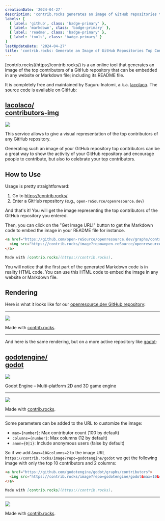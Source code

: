 ```yaml
---
creationDate: '2024-04-27'
description: 'contrib.rocks generates an image of GitHub repositories top contributors.'
labels: [
  { label: 'github', class: 'badge-primary' },
  { label: 'markdown', class: 'badge-primary' },
  { label: 'readme', class: 'badge-primary' },
  { label: 'tools', class: 'badge-primary' }
]
lastUpdateDate: '2024-04-27'
title: 'contrib.rocks: Generate an Image of GitHub Repositories Top Contributors'
---
```


<p class="lead">[contrib.rocks](https://contrib.rocks/) is a an online tool that generates an image of the top contributors of a GitHub repository that can be embedded in any website or Markdown file; including its README file.</p>

It is completely free and maintained by Suguru Inatomi, a.k.a. [lacolaco](https://github.com/lacolaco). The source code is available on GitHub:

<div class="card w-full bg-base-100 xs:shadow-xl mb-12 xs:mb-0 not-prose">
  <div class="card-body p-0 xs:p-8 list-none">
    <div class="flex justify-between">
      <h2 class="card-title text-xl xs:text-4xl text-base-content">
        <a href="https://github.com/lacolaco/contributors-img" class="stretched-link hover:underline font-normal break-all">
          <span class="max-w-[50px]">lacolaco/</span><br/>
          <strong class="font-bold max-w-[50px]">contributors-img</strong>
        </a>
      </h2>
      <img src="https://avatars.githubusercontent.com/u/1529180?v=4" aria-hidden="true" class="w-[50px] h-[50px] xs:w-[100px] xs:h-[100px] rounded-xl" />
    </div>
  </div>
</div>

This service allows to give a visual representation of the top contributors of any GitHub repository.

Generating such an image of your GitHub repository top contributors can be a great way to show the activity of your GitHub repository and encourage people to contribute, but also to celebrate your top contributors.

## How to Use

Usage is pretty straightforward:

1. Go to https://contrib.rocks/
2. Enter a GitHub repository (e.g., `open-reSource/openresource.dev`)

And that's it! You will get the image representing the top contributors of the GitHub repository you entered.

Then, you can click on the "Get Image URL!" button to get the Markdown code to embed the image in your README file for instance.

```md
<a href="https://github.com/open-reSource/openresource.dev/graphs/contributors">
  <img src="https://contrib.rocks/image?repo=open-reSource/openresource.dev" />
</a>

Made with [contrib.rocks](https://contrib.rocks).
```

You will notice that the first part of the generated Markdown code is in reality HTML code. You can use this HTML code to embed the image in any website or Markdown file.

## Rendering

Here is what it looks like for our [openresource.dev GitHub repository](https://github.com/Open-reSource/openresource.dev):

---

<a href="https://github.com/open-reSource/openresource.dev/graphs/contributors">
  <img src="https://contrib.rocks/image?repo=open-reSource/openresource.dev" />
</a>

Made with [contrib.rocks](https://contrib.rocks).

---

And here is the same rendering, but on a more active repository like [godot](https://github.com/godotengine/godot):

<div class="card w-full bg-base-100 xs:shadow-xl mb-12 xs:mb-0 not-prose">
  <div class="card-body p-0 xs:p-8 list-none">
    <div class="flex justify-between">
      <h2 class="card-title text-xl xs:text-4xl text-base-content">
        <a href="https://github.com/godotengine/godot" class="stretched-link hover:underline font-normal break-all">
          <span class="max-w-[50px]">godotengine/</span><br/>
          <strong class="font-bold max-w-[50px]">godot</strong>
        </a>
      </h2>
      <img src="https://avatars.githubusercontent.com/u/6318500?v=4" aria-hidden="true" class="w-[50px] h-[50px] xs:w-[100px] xs:h-[100px] rounded-xl" />
    </div>
    <p>Godot Engine – Multi-platform 2D and 3D game engine</p>
  </div>
</div>

---

<a href="https://github.com/godotengine/godot/graphs/contributors">
  <img src="https://contrib.rocks/image?repo=godotengine/godot" />
</a>

Made with [contrib.rocks](https://contrib.rocks).

---

Some parameters can be added to the URL to customize the image:
* `max={number}`: Max contributor count (100 by default)
* `columns={number}`: Max columns (12 by default)
* `anon={0|1}`: Include anonymous users (false by default)

So if we add `&max=10&columns=2` to the image URL `https://contrib.rocks/image?repo=godotengine/godot` we get the following image with only the top 10 contributors and 2 columns:

```md
<a href="https://github.com/godotengine/godot/graphs/contributors">
  <img src="https://contrib.rocks/image?repo=godotengine/godot&max=10&columns=2" />
</a>

Made with [contrib.rocks](https://contrib.rocks).
```

---

<a href="https://github.com/godotengine/godot/graphs/contributors">
  <img src="https://contrib.rocks/image?repo=godotengine/godot&max=10&columns=2" />
</a>

Made with [contrib.rocks](https://contrib.rocks).
